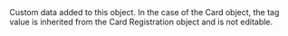 <ResponseField name="Tag" type="string" >    
Custom data added to this object.   
In the case of the Card object, the tag value is inherited from the Card Registration object and is not editable.  
</ResponseField>